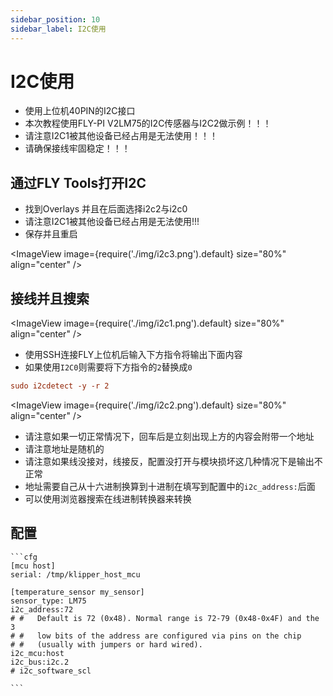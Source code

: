 ```yaml
---
sidebar_position: 10
sidebar_label: I2C使用
---
```


# I2C使用

* 使用上位机40PIN的I2C接口
* 本次教程使用FLY-PI V2LM75的I2C传感器与I2C2做示例！！！
* 请注意I2C1被其他设备已经占用是无法使用！！！
* 请确保接线牢固稳定！！！

## 通过FLY Tools打开I2C

* 找到Overlays 并且在后面选择i2c2与i2c0
* 请注意I2C1被其他设备已经占用是无法使用!!!
* 保存并且重启

 <ImageView image={require('./img/i2c3.png').default} size="80%" align="center" />


## 接线并且搜索

<ImageView image={require('./img/i2c1.png').default} size="80%" align="center" />

* 使用SSH连接FLY上位机后输入下方指令将输出下面内容
* 如果使用`I2C0`则需要将下方指令的`2`替换成`0`

```cfg
sudo i2cdetect -y -r 2
```

<ImageView image={require('./img/i2c2.png').default} size="80%" align="center" />

* 请注意如果一切正常情况下，回车后是立刻出现上方的内容会附带一个地址
* 请注意地址是随机的
* 请注意如果线没接对，线接反，配置没打开与模块损坏这几种情况下是输出不正常
* 地址需要自己从十六进制换算到十进制在填写到配置中的`i2c_address:`后面
* 可以使用浏览器搜索在线进制转换器来转换

## 配置

    ```cfg
    [mcu host]
    serial: /tmp/klipper_host_mcu

    [temperature_sensor my_sensor]
    sensor_type: LM75
    i2c_address:72
    # #   Default is 72 (0x48). Normal range is 72-79 (0x48-0x4F) and the 3
    # #   low bits of the address are configured via pins on the chip
    # #   (usually with jumpers or hard wired).
    i2c_mcu:host
    i2c_bus:i2c.2
    # i2c_software_scl

    ```